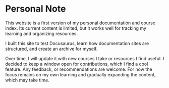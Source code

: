 
# Personal Note

This website is a first version of my personal documentation and course index. Its current content is limited, but it works well for tracking my learning and organizing resources.

I built this site to test Docusaurus, learn how documentation sites are structured, and create an archive for myself.

Over time, I will update it with new courses I take or resources I find useful. I decided to keep a window open for contributions, which I find a cool feature. Any feedback, or recommendations are welcome. For now the focus remains on my own learning and gradually expanding the content, which may take time.

<Callout
  type="wip"
  message="This site is a work in progress and will be updated over time."
/>
